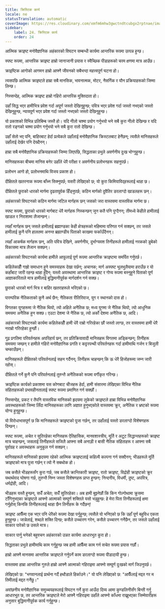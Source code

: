```yaml
---
title: क्रिस्टिक कार्य
locale: ne
statusTranslation: automatic
coverImage: https://res.cloudinary.com/xmfm6mhw3gwctndtcubgx2rptnae/image/upload/v1741354419/small_cover_la_gran_rebelion_28716e29d2.webp
sidebar:
    label: 24. क्रिस्टिक कार्य
    order: 24
---
```

आत्मिक क्राइष्ट मनोवैज्ञानिक अहंकारको विघटन सम्बन्धी कार्यमा आन्तरिक रूपमा उत्पन्न हुन्छ।

स्पष्ट रूपमा, आन्तरिक क्राइष्ट हाम्रो जानाजानी प्रयास र स्वैच्छिक पीडाहरूको चरम क्षणमा मात्र आउँछ।

क्राइष्टिक आगोको आगमन हाम्रो आफ्नै जीवनको सबैभन्दा महत्त्वपूर्ण घटना हो।

त्यसपछि आत्मिक क्राइष्टले हाम्रा सबै मानसिक, भावनात्मक, मोटर, नैसर्गिक र यौन प्रक्रियाहरूको जिम्मा लिन्छ।

निस्सन्देह, आत्मिक क्राइष्ट हाम्रो गहिरो आन्तरिक मुक्तिदाता हो।

उहाँ सिद्ध भएर हामीभित्र प्रवेश गर्दा अपूर्ण जस्तो देखिनुहुन्छ; पवित्र भएर प्रवेश गर्दा जस्तो नभएको जस्तो देखिनुहुन्छ, न्यायपूर्ण भएर प्रवेश गर्दा जस्तो नभएको जस्तो देखिनुहुन्छ।

यो प्रकाशको विभिन्न प्रतिबिम्ब जस्तै हो। यदि नीलो चश्मा प्रयोग गर्नुभयो भने सबै कुरा नीलो देखिन्छ र यदि रातो रङ्गको चश्मा प्रयोग गर्नुभयो भने सबै कुरा रातो देखिन्छ।

उहाँ सेतो भए पनि, बाहिरबाट हेर्दा प्रत्येकले उहाँलाई मनोवैज्ञानिक क्रिस्टलबाट हेर्नेछन्; त्यसैले मानिसहरूले उहाँलाई देखेर पनि देख्दैनन्।

हाम्रा सबै मनोवैज्ञानिक प्रक्रियाहरूको जिम्मा लिएपछि, सिद्धताका प्रभुले अवर्णनीय दुःख भोग्नुहुन्छ।

मानिसहरूका बीचमा मानिस बनेर उहाँले धेरै परीक्षा र अवर्णनीय प्रलोभनहरू सहनुपर्छ।

प्रलोभन आगो हो, प्रलोभनमाथि विजय प्रकाश हो।

दीक्षितले खतरनाक रूपमा बाँच्न सिक्नुपर्छ; यसरी लेखिएको छ; यो कुरा किमियाविद्हरूलाई थाहा छ।

दीक्षितले छुराको धारको मार्गमा दृढतापूर्वक हिँड्नुपर्छ; कठिन मार्गको दुवैतिर डरलाग्दो खाडलहरू छन्।

अहंकारको विघटनको कठिन मार्गमा जटिल मार्गहरू छन् जसको जरा वास्तवमा वास्तविक मार्गमा छ।

स्पष्ट रूपमा, छुराको धारको मार्गबाट धेरै मार्गहरू निस्कन्छन् जुन कतै पनि पुग्दैनन्; तीमध्ये केहीले हामीलाई खाडल र निराशामा लैजान्छन्।

त्यहाँ मार्गहरू छन् जसले हामीलाई ब्रह्माण्डका केही क्षेत्रहरूको महिमामा परिणत गर्न सक्छन्, तर जसले हामीलाई कुनै पनि हालतमा अनन्त ब्रह्माण्डीय पिताको काखमा फर्काउँदैनन्।

त्यहाँ आकर्षक मार्गहरू छन्, अति पवित्र देखिने, अवर्णनीय, दुर्भाग्यवश तिनीहरूले हामीलाई नरकको डुबेको विकासमा मात्र लैजान सक्छन्।

अहंकारको विघटनको कार्यमा हामीले आफूलाई पूर्ण रूपमा आन्तरिक क्राइष्टमा समर्पित गर्नुपर्छ।

कहिलेकाहीँ गाह्रो समाधान हुने समस्याहरू देखा पर्छन्; अचानक; मार्ग अस्पष्ट भूलभुलैयामा हराउँछ र यो कहाँबाट जारी रहन्छ थाहा हुँदैन; यस्तो अवस्थामा आन्तरिक क्राइष्ट र गोप्य रूपमा बस्नुहुने पिताको पूर्ण आज्ञाकारिताले मात्र हामीलाई बुद्धिमानीपूर्वक मार्गदर्शन गर्न सक्छ।

छुराको धारको मार्ग भित्र र बाहिर खतराहरूले भरिएको छ।

पारम्परिक नैतिकताको कुनै अर्थ छैन; नैतिकता रीतिरिवाज, युग र स्थानको दास हो।

विगतका युगहरूमा जे नैतिक थियो, त्यो अहिले अनैतिक छ; मध्य युगमा जे नैतिक थियो, त्यो आधुनिक समयमा अनैतिक हुन सक्छ। एउटा देशमा जे नैतिक छ, त्यो अर्को देशमा अनैतिक छ, आदि।

अहंकारको विघटनको कार्यमा कहिलेकाहीँ हामी धेरै राम्रो गरिरहेका छौं जस्तो लाग्छ, तर वास्तवमा हामी धेरै नराम्रो गरिरहेका हुन्छौं।

गूढ प्रगतिमा परिवर्तनहरू अपरिहार्य छन्, तर प्रतिक्रियावादी मानिसहरू विगतमा अड्किन्छन्; तिनीहरू समयमा जम्छन् र हामीले गहिरो मनोवैज्ञानिक प्रगति र कट्टरपन्थी परिवर्तनहरू गर्दा हामीमाथि गर्जन र बिजुली चम्काउँछन्।

मानिसहरूले दीक्षितको परिवर्तनलाई सहन गर्दैनन्; तिनीहरू चाहन्छन् कि ऊ धेरै हिजोहरूमा जम्न जारी रहोस्।

दीक्षितले गर्ने कुनै पनि परिवर्तनलाई तुरुन्तै अनैतिकको रूपमा वर्गीकृत गरिन्छ।

क्राइष्टिक कार्यको प्रकाशमा यस कोणबाट चीजहरू हेर्दा, हामी संसारमा लेखिएका विभिन्न नैतिक संहिताहरूको प्रभावहीनतालाई स्पष्ट रूपमा प्रमाणित गर्न सक्छौं।

निस्सन्देह, प्रकट र तैपनि वास्तविक मानिसको हृदयमा लुकेको क्राइष्टले हाम्रा विभिन्न मनोवैज्ञानिक अवस्थाहरूको जिम्मा लिँदा मानिसहरूका लागि अज्ञात हुनुभएकोले वास्तवमा क्रूर, अनैतिक र भ्रष्टको रूपमा योग्य हुनुहुन्छ।

यो विरोधाभासपूर्ण छ कि मानिसहरूले क्राइष्टको पूजा गर्छन्, तर उहाँलाई यस्तो डरलाग्दो विशेषणहरू दिन्छन्।

स्पष्ट रूपमा, अचेत र सुतिरहेका मानिसहरू ऐतिहासिक, मानवशास्त्रीय, मूर्ति र अटूट सिद्धान्तहरूको क्राइष्ट मात्र चाहन्छन्, जसलाई तिनीहरूले सजिलै आफ्ना सबै अनाड़ी र बासी नैतिक संहिताहरू र आफ्ना सबै पूर्वाग्रह र अवस्थाहरू अनुकूल गर्न सक्छन्।

मानिसहरूले मानिसको हृदयमा रहेको आत्मिक क्राइष्टलाई कहिल्यै कल्पना गर्न सक्दैनन्; भीडहरूले मूर्ति क्राइष्टको मात्र पूजा गर्छन् र त्यो नै सबथोक हो।

जब कसैले भीडहरूसँग कुरा गर्छ, जब कसैले क्रान्तिकारी क्राइष्ट, रातो क्राइष्ट, विद्रोही क्राइष्टको क्रूर यथार्थवाद घोषणा गर्छ, तुरुन्तै निम्न जस्ता विशेषणहरू प्राप्त हुन्छन्: निन्दनीय, विधर्मी, दुष्ट, अपवित्र, धर्मद्रोही, आदि।

भीडहरू यस्तै हुन्छन्, सधैँ अचेत; सधैँ सुतिरहेका। अब हामी बुझ्नेछौं कि किन गोल्गोथामा क्रूसमा टाँगिनुभएका क्राइष्टले आफ्नो आत्माको सम्पूर्ण शक्तिले यसो भन्नुहुन्छ: हे मेरा पिता तिनीहरूलाई क्षमा गर्नुहोस् किनकि तिनीहरूलाई थाहा छैन तिनीहरू के गर्दैछन्!

क्राइष्ट आफैँमा एक भएर पनि धेरैको रूपमा देखा पर्नुहुन्छ; त्यसैले यो भनिएको छ कि उहाँ पूर्ण बहुविध एकता हुनुहुन्छ। जान्नेलाई, शब्दले शक्ति दिन्छ; कसैले उच्चारण गरेन, कसैले उच्चारण गर्नेछैन, तर जसले उहाँलाई साकार पारेको छ उसले मात्र।

साकार पार्नु भनेको बहुवचन अहंकारको उन्नत कार्यमा आधारभूत कुरा हो।

सिद्धताका प्रभुले हामीमाथि काम गर्नुहुन्छ जब हामी आफैँमा काम गर्न सचेत रूपमा प्रयास गर्छौं।

हाम्रो आफ्नै मानसमा आन्तरिक क्राइष्टले गर्नुपर्ने काम डरलाग्दो रूपमा पीडादायी हुन्छ।

वास्तवमा हाम्रा आन्तरिक गुरुले हाम्रो आफ्नै आत्माको गहिराइमा आफ्नो सम्पूर्ण दुःखको मार्ग जिउनुपर्छ।

लेखिएको छ: "भगवानलाई प्रार्थना गर्दै हथौडाले हिर्काउने।" यो पनि लेखिएको छ: "आफैँलाई मद्दत गर म तिमीलाई मद्दत गर्नेछु।"

अवांछनीय मनोवैज्ञानिक समुच्चयहरूलाई विघटन गर्ने कुरा आउँदा दिव्य आमा कुण्डलिनीसँग बिन्ती गर्नु आधारभूत छ, तर आन्तरिक क्राइष्टले मेरो आफ्नै गहिराइमा उहाँले आफ्नो काँधमा राख्नुभएका जिम्मेवारीहरू अनुसार बुद्धिमानीपूर्वक कार्य गर्नुहुन्छ।
